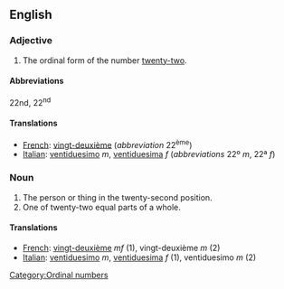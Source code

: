 ==English==

===Adjective===

# The ordinal form of the number [[twenty-two]].

====Abbreviations====
22nd, 22<sup>nd</sup>

====Translations====

*[[French]]: [[vingt-deuxième]] (''abbreviation'' 22<sup>ème</sup>)
*[[Italian]]: [[ventiduesimo]] ''m'', [[ventiduesima]]  ''f'' (''abbreviations'' 22º ''m'', 22ª ''f'')

===Noun===

#The person or thing in the twenty-second position.
#One of twenty-two equal parts of a whole.

====Translations====

*[[French]]: [[vingt-deuxième]] ''mf'' (1), vingt-deuxième ''m'' (2)
*[[Italian]]: [[ventiduesimo]] ''m'', [[ventiduesima]] ''f'' (1), ventiduesimo ''m'' (2)

[[Category:Ordinal numbers]]
